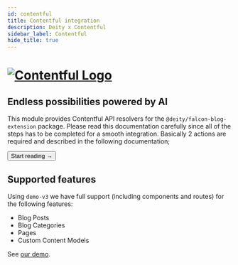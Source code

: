 ```yaml
---
id: contentful
title: Contentful integration
description: Deity x Contentful
sidebar_label: Contentful
hide_title: true
---
```




<h1>
<a href="https://contentful.com/" rel="noreferrer noopener" target="_blank" aria-label="visit the Contentful site" className="invert">
  <img src="/docs/img/docs/platform/contentful-logo.svg" alt="Contentful Logo" className="height80 pb20"/>
</a>
</h1>

<h2>Endless possibilities powered by AI</h2>

This module provides Contentful API resolvers for the `@deity/falcon-blog-extension` package. Please read this documentation carefully since all of the steps has to be completed for a smooth integration. Basically 2 actions are required and described in the following documentation;

<Button variant="contained" size="medium" href="/docs/integrations/contentful/getting-started">
  Start reading →
</Button>
<div className="mb60"></div>

## Supported features

Using `demo-v3` we have full support (including components and routes) for the following features:

- Blog Posts
- Blog Categories
- Pages
- Custom Content Models

See [our demo](https://v3demo3.deity.io/blog).